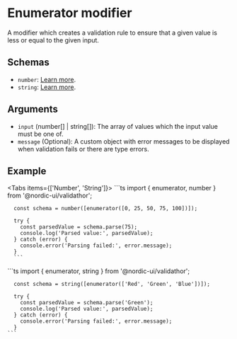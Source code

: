 # Enumerator modifier

A modifier which creates a validation rule to ensure that a given value is less or equal to the given input.

## Schemas

- `number`: [Learn more](/schemas/number).
- `string`: [Learn more](/schemas/string).

## Arguments

- `input` (number[] | string[]): The array of values which the input value must be one of.
- `message` (Optional): A custom object with error messages to be displayed when validation fails or there are type errors.

## Example


<Tabs items={['Number', 'String']}>
  <Tab>
    ```ts
      import { enumerator, number } from '@nordic-ui/validathor';

      const schema = number([enumerator([0, 25, 50, 75, 100])]);

      try {
        const parsedValue = schema.parse(75);
        console.log('Parsed value:', parsedValue);
      } catch (error) {
        console.error('Parsing failed:', error.message);
      }
      ```
  </Tab>
  <Tab>
    ```ts
      import { enumerator, string } from '@nordic-ui/validathor';

      const schema = string([enumerator(['Red', 'Green', 'Blue'])]);

      try {
        const parsedValue = schema.parse('Green');
        console.log('Parsed value:', parsedValue);
      } catch (error) {
        console.error('Parsing failed:', error.message);
      }
    ```
  </Tab>
</Tabs>